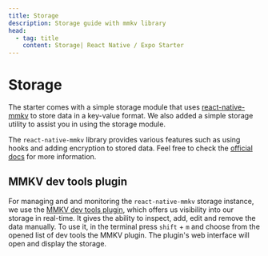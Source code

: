 ```yaml
---
title: Storage
description: Storage guide with mmkv library
head:
  - tag: title
    content: Storage| React Native / Expo Starter
---
```



# Storage

The starter comes with a simple storage module that uses [react-native-mmkv](https://github.com/mrousavy/react-native-mmkv) to store data in a key-value format. We also added a simple storage utility to assist you in using the storage module.

<CodeBlock file="src/core/storage.tsx" />

The `react-native-mmkv` library provides various features such as using hooks and adding encryption to stored data. Feel free to check the [official docs](https://github.com/mrousavy/react-native-mmkv) for more information.


## MMKV dev tools plugin

For managing and and monitoring the `react-native-mmkv` storage instance, we use the [MMKV dev tools plugin](https://github.com/expo/dev-plugins/tree/main/packages/react-native-mmkv), which offers us visibility into our storage in real-time.
It gives the ability to inspect, add, edit and remove the data manually.
To use it, in the terminal press `shift` + `m` and choose from the opened list of dev tools the MMKV plugin. The plugin's web interface will open and display the storage.
